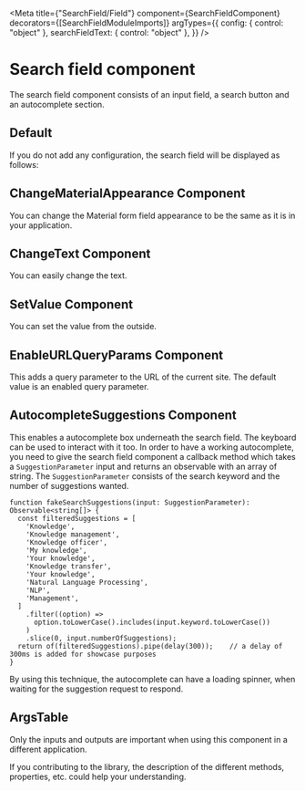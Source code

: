 
<Meta
  title={"SearchField/Field"}
  component={SearchFieldComponent}
  decorators={[SearchFieldModuleImports]}
  argTypes={{
    config: { control: "object" },
    searchFieldText: { control: "object" },
  }}
/>

# Search field component

The search field component consists of an input field, a search button and an autocomplete section.

## Default

If you do not add any configuration, the search field will be displayed as follows:

<Story story={stories.Default} height="100px" />

## ChangeMaterialAppearance Component

You can change the Material form field appearance to be the same as it is in your application.

<Story story={stories.ChangeMaterialAppearance} height="100px" />

## ChangeText Component

You can easily change the text.

<Story story={stories.ChangeText} height="100px" />

## SetValue Component

You can set the value from the outside.

<Story story={stories.SetValue} height="100px" />

## EnableURLQueryParams Component

This adds a query parameter to the URL of the current site. The default value is an enabled query parameter.

<Story story={stories.EnableURLQueryParams} height="100px" />

## AutocompleteSuggestions Component

This enables a autocomplete box underneath the search field. The keyboard can be used to interact with it too.
In order to have a working autocomplete, you need to give the search field component a callback method which takes a `SuggestionParameter` input and returns an observable with an array of string.
The `SuggestionParameter` consists of the search keyword and the number of suggestions wanted.

```
function fakeSearchSuggestions(input: SuggestionParameter): Observable<string[]> {
  const filteredSuggestions = [
    'Knowledge',
    'Knowledge management',
    'Knowledge officer',
    'My knowledge',
    'Your knowledge',
    'Knowledge transfer',
    'Your knowledge',
    'Natural Language Processing',
    'NLP',
    'Management',
  ]
    .filter((option) =>
      option.toLowerCase().includes(input.keyword.toLowerCase())
    )
    .slice(0, input.numberOfSuggestions);
  return of(filteredSuggestions).pipe(delay(300));    // a delay of 300ms is added for showcase purposes
}
```

By using this technique, the autocomplete can have a loading spinner, when waiting for the suggestion request to respond.

<Story story={stories.AutocompleteSuggestions} height="400px" />

## ArgsTable

Only the inputs and outputs are important when using this component in a different application.

If you contributing to the library, the description of the different methods, properties, etc. could help your understanding.

<ArgsTable of={SearchFieldComponent} />
